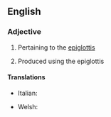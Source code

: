 {{also|épiglottal}}

==English==

===Adjective===
{{en-adj|-}}

# Pertaining to the [[epiglottis]]
# {{lb|en|phonetics}} Produced using the epiglottis

====Translations====
{{trans-top|pertaining to the epiglottis}}
* Italian: {{t|it|epiglottale}}
{{trans-mid}}
* Welsh: {{t|cy|ardafodol}}
{{trans-bottom}}